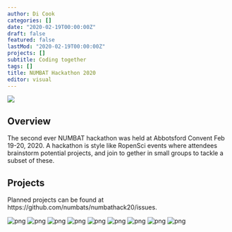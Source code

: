 ```yaml
---
author: Di Cook
categories: []
date: "2020-02-19T00:00:00Z"
draft: false
featured: false
lastMod: "2020-02-19T00:00:00Z"
projects: []
subtitle: Coding together
tags: []
title: NUMBAT Hackathon 2020
editor: visual
---
```



<img src="/img/hackathon/ac_icon.png" />

## Overview

The second ever NUMBAT hackathon was held at Abbotsford Convent Feb
19-20, 2020. A hackathon is style like RopenSci events where attendees
brainstorm potential projects, and join to gether in small groups to
tackle a subset of these.

## Projects

Planned projects can be found at
https://github.com/numbats/numbathack20/issues.


![png](numbat1.png)
![png](numbat2.png)
![png](numbat3.png)
![png](numbat4.png)
![png](numbat5.png)
![png](numbat6.png)
![png](numbat7.png)
![png](numbat8.png)
![png](abbotsford_convent.png)
